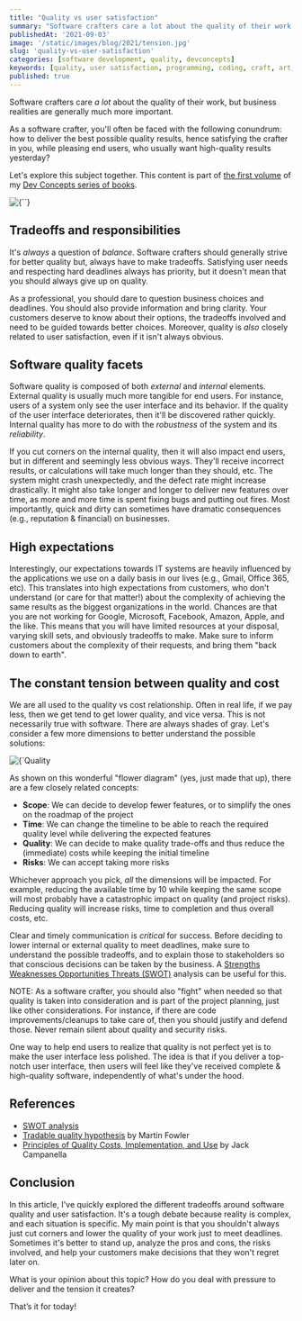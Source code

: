 ```yaml
---
title: "Quality vs user satisfaction"
summary: "Software crafters care a lot about the quality of their work, but business realities are generally much more important. Let's explore some of the tradeoffs."
publishedAt: '2021-09-03'
image: '/static/images/blog/2021/tension.jpg'
slug: 'quality-vs-user-satisfaction'
categories: [software development, quality, devconcepts]
keywords: [quality, user satisfaction, programming, coding, craft, art, software engineering, software development, it]
published: true
---
```


Software crafters care _a lot_ about the quality of their work, but business realities are generally much more important.

As a software crafter, you'll often be faced with the following conundrum: how to deliver the best possible quality results, hence satisfying the crafter in you, while pleasing end users, who usually want high-quality results yesterday?

Let's explore this subject together. This content is part of <a href="https://developassion.gumroad.com/l/DevConcepts-Volume-01-SoftwareCraft" rel="noopener"> the first volume</a> of my <a href="https://dev-concepts.dev" rel="noopener">Dev Concepts series of books</a>.

<BlogPostCenteredContent>
  <Image
    alt={``}
    src={`/static/images/blog/2021/tension.jpg`}
    width={1950}
    height={1300}
    priority
  />
</BlogPostCenteredContent>

## Tradeoffs and responsibilities

It's _always_ a question of _balance_. Software crafters should generally strive for better quality but, always have to make tradeoffs. Satisfying user needs and respecting hard deadlines always has priority, but it doesn't mean that you should always give up on quality.

As a professional, you should dare to question business choices and deadlines. You should also provide information and bring clarity. Your customers deserve to know about their options, the tradeoffs involved and need to be guided towards better choices. Moreover, quality is _also_ closely related to user satisfaction, even if it isn't always obvious.

## Software quality facets

Software quality is composed of both _external_ and _internal_ elements. External quality is usually much more tangible for end users. For instance, users of a system only see the user interface and its behavior. If the quality of the user interface deteriorates, then it'll be discovered rather quickly. Internal quality has more to do with the _robustness_ of the system and its _reliability_.

If you cut corners on the internal quality, then it will also impact end users, but in different and seemingly less obvious ways. They'll receive incorrect results, or calculations will take much longer than they should, etc. The system might crash unexpectedly, and the defect rate might increase drastically. It might also take longer and longer to deliver new features over time, as more and more time is spent fixing bugs and putting out fires. Most importantly, quick and dirty can sometimes have dramatic consequences (e.g., reputation & financial) on businesses.

## High expectations

Interestingly, our expectations towards IT systems are heavily influenced by the applications we use on a daily basis in our lives (e.g., Gmail, Office 365, etc). This translates into high expectations from customers, who don't understand (or care for that matter!) about the complexity of achieving the same results as the biggest organizations in the world. Chances are that you are not working for Google, Microsoft, Facebook, Amazon, Apple, and the like. This means that you will have limited resources at your disposal, varying skill sets, and obviously tradeoffs to make. Make sure to inform customers about the complexity of their requests, and bring them "back down to earth".

## The constant tension between quality and cost

We are all used to the quality vs cost relationship. Often in real life, if we pay less, then we get tend to get lower quality, and vice versa. This is not necessarily true with software. There are always shades of gray. Let's consider a few more dimensions to better understand the possible solutions:

<BlogPostCenteredContent>
  <Image
    alt={`Quality vs Cost`}
    src={`/static/images/blog/2021/quality-cost.svg`}
    width={506}
    height={478}
    priority
  />
</BlogPostCenteredContent>

As shown on this wonderful "flower diagram" (yes, just made that up), there are a few closely related concepts:

* **Scope**: We can decide to develop fewer features, or to simplify the ones on the roadmap of the project
* **Time**: We can change the timeline to be able to reach the required quality level while delivering the expected features
* **Quality**: We can decide to make quality trade-offs and thus reduce the (immediate) costs while keeping the initial timeline
* **Risks**: We can accept taking more risks

Whichever approach you pick, _all_ the dimensions will be impacted. For example, reducing the available time by 10 while keeping the same scope will most probably have a catastrophic impact on quality (and project risks). Reducing quality will increase risks, time to completion and thus overall costs, etc.

Clear and timely communication is _critical_ for success. Before deciding to lower internal or external quality to meet deadlines, make sure to understand the possible tradeoffs, and to explain those to stakeholders so that conscious decisions can be taken by the business. A [Strengths Weaknesses Opportunities Threats (SWOT)](https://en.wikipedia.org/wiki/SWOT_analysis) analysis can be useful for this.

NOTE: As a software crafter, you should also "fight" when needed so that quality is taken into consideration and is part of the project planning, just like other considerations. For instance, if there are code improvements/cleanups to take care of, then you should justify and defend those. Never remain silent about quality and security risks.

One way to help end users to realize that quality is not perfect yet is to make the user interface less polished. The idea is that if you deliver a top-notch user interface, then users will feel like they've received complete & high-quality software, independently of what's under the hood.

## References

* [SWOT analysis](https://en.wikipedia.org/wiki/SWOT_analysis)
* [Tradable quality hypothesis](https://www.martinfowler.com/bliki/TradableQualityHypothesis.html) by Martin Fowler
* [Principles of Quality Costs, Implementation, and Use](https://www.amazon.com/Principles-Quality-Costs-Implementation-Use/dp/087389443X?tag=dsebastien00-20) by Jack Campanella

## Conclusion

In this article, I've quickly explored the different tradeoffs around software quality and user satisfaction. It's a tough debate because reality is complex, and each situation is specific. My main point is that you shouldn't always just cut corners and lower the quality of your work just to meet deadlines. Sometimes it's better to stand up, analyze the pros and cons, the risks involved, and help your customers make decisions that they won't regret later on.

What is your opinion about this topic? How do you deal with pressure to deliver and the tension it creates?

That’s it for today!

<BlogPostSignature />



